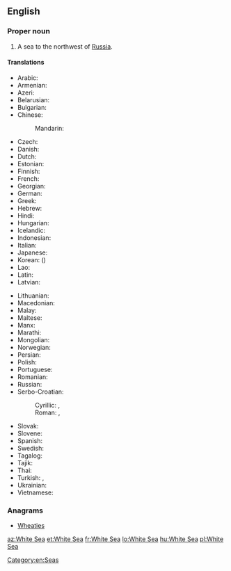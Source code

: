 ==English==

{{wikipedia}}

===Proper noun===
{{en-proper noun|head=the [[white|White]] [[sea|Sea]]}}

# A sea to the northwest of [[Russia]].

====Translations====
{{trans-top|a sea to the northwest of Russia}}
* Arabic: {{t|ar|البحر الأبيض|m|tr=al-baHr al-'ábyaD|sc=Arab}}
* Armenian: {{t|hy|Սպիտակ ծով|tr=Spitak çov}}
* Azeri: {{t|az|Ağ dəniz}}
* Belarusian: {{t|be|Белае мора|n|tr=Bélaje móra|sc=Cyrl}}
* Bulgarian: {{t|bg|Бяло море|n|tr=Bjálo móre|sc=Cyrl}}
* Chinese:
*: Mandarin: {{t+|cmn|白海|tr=Báihǎi|sc=Hani}}
* Czech: {{t+|cs|Bílé moře}}
* Danish: {{t|da|Hvidehavet|n}}
* Dutch: {{t|nl|Witte Zee|f}}
* Estonian: {{t+|et|Valge meri}}
* Finnish: {{t+|fi|Vienanmeri}}
* French: {{t+|fr|mer Blanche|f}}
* Georgian: {{t|ka|თეთრი ზღვა|sc=Geor}}
* German: {{t|de|Weißes Meer|n}}
* Greek: {{t|el|Λευκή Θάλασσα|f|tr=Lefkí Thálassa|sc=Grek}}
* Hebrew: {{t|he|הים הלבן|m|tr=ha-yam ha-laván|sc=Hebr}}
* Hindi: {{t|hi|सफ़ेद सागर|m|tr=safed sāgar|sc=Deva}}
* Hungarian: {{t+|hu|Fehér-tenger}}
* Icelandic: {{t|is|Hvítahaf|n}}
* Indonesian: {{t|id|Laut Putih}}
* Italian: {{t|it|Mar Bianco|m}}
* Japanese: {{t|ja|白海|tr=はっかい, Hakkai|sc=Jpan}}
* Korean: {{t|ko|백해|tr=Baek-hae|sc=Kore}} ({{t+|ko|白海|sc=Kore}})
* Lao: {{t+|lo|ທະເລຂາວ|tr=thalē khāo|sc=Laoo}}
* Latin: {{t|la|Mare Album|n}}
* Latvian: {{t|lv|Baltā jūra|f}}
{{trans-mid}}
* Lithuanian: {{t|lt|Baltoji jūra|f}}
* Macedonian: {{t|mk|Бело Море|n|tr=Bélo Móre|sc=Cyrl}}
* Malay: {{t|ms|Laut Putih}}
* Maltese: {{t|mt|Baħar l-Abjad}}
* Manx: {{t|gv|Mooir Vane|f|alt=Yn Vooir Vane}}
* Marathi: {{t|mr|सफेद समुद्र|m|tr=safeda samudra|sc=Deva}}
* Mongolian: {{t|mn|Цагаан тэнгис|tr=Tsagaan tengis|sc=Cyrl}}
* Norwegian: {{t|no|Kvitsjøen|m}}
* Persian: {{t|fa|دریای سفید|tr=daryâ-ye safid|sc=fa-Arab}}
* Polish: {{t+|pl|Morze Białe|n}}
* Portuguese: {{t|pt|Mar Branco|m}}
* Romanian: {{t+|ro|Marea Albă|f}}
* Russian: {{t+|ru|Белое море|n|tr=Béloje móre}}
* Serbo-Croatian:
*: Cyrillic: {{t|sh|Бијело море|n|sc=Cyrl}} {{qualifier|Ijekavian}}, {{t|sh|Бело море|n|sc=Cyrl}} {{qualifier|Ekavian}}
*: Roman: {{t|sh|Bijelo more|n}} {{qualifier|Ijekavian}}, {{t|sh|Belo more|n}} {{qualifier|Ekavian}}
* Slovak: {{t|sk|Biele more|n}}
* Slovene: {{t|sl|Belo morje|n}}
* Spanish: {{t|es|mar Blanco|m}}
* Swedish: {{t|sv|Vita havet|n}}
* Tagalog: {{t|tl|Dagat na Puti}}
* Tajik: {{t|tg|Баҳри Сафед|tr=Bahri Safed|sc=Cyrl}}
* Thai: {{t|th|ทะเลขาว|tr=tálay kăao|sc=Thai}}
* Turkish: {{t+|tr|Beyazdeniz}}, {{t|tr|Beyaz Deniz}}
* Ukrainian: {{t|uk|Біле море|n|tr=Bíle móre|sc=Cyrl}}
* Vietnamese: {{t|vi|Biển Trắng}}
{{trans-bottom}}

===Anagrams===
* [[Wheaties#English|Wheaties]]

[[Category:en:Seas]]

[[az:White Sea]]
[[et:White Sea]]
[[fr:White Sea]]
[[lo:White Sea]]
[[hu:White Sea]]
[[pl:White Sea]]